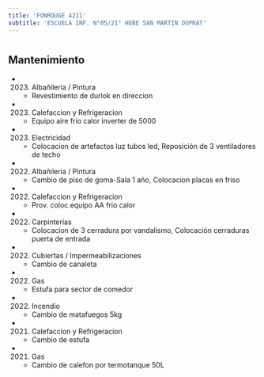 ```yaml
---
title: 'FONROUGE 4211'
subtitle: 'ESCUELA INF. N°05/21° HEBE SAN MARTIN DUPRAT'
---
```


#


## Mantenimiento

*  (2023) Albañileria / Pintura 
    + Revestimiento de durlok en direccion

*  (2023) Calefaccion y Refrigeracion 
    + Equipo aire frio calor inverter de 5000

*  (2023) Electricidad 
    + Colocacion de artefactos luz tubos led, Reposición de 3 ventiladores de techo

*  (2022) Albañileria / Pintura 
    + Cambio de piso de goma-Sala 1 año, Colocacion placas en friso

*  (2022) Calefaccion y Refrigeracion 
    + Prov. coloc.equipo AA frio calor

*  (2022) Carpinterías 
    + Colocacion de 3 cerradura por vandalismo, Colocación cerraduras puerta de entrada

*  (2022) Cubiertas / Impermeabilizaciones 
    + Cambio de canaleta

*  (2022) Gas 
    + Estufa para sector de comedor

*  (2022) Incendio 
    + Cambio de matafuegos 5kg

*  (2021) Calefaccion y Refrigeracion 
    + Cambio de estufa

*  (2021) Gas 
    + Cambio de calefon por termotanque 50L



